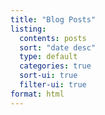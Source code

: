 ```yaml
---
title: "Blog Posts"
listing:
  contents: posts
  sort: "date desc"
  type: default
  categories: true
  sort-ui: true
  filter-ui: true
format: html
---
```

